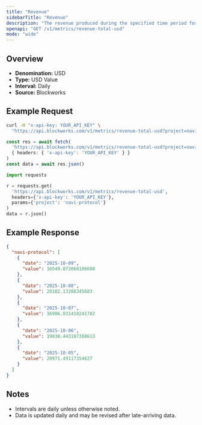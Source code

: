 ```yaml
---
title: "Revenue"
sidebarTitle: "Revenue"
description: "The revenue produced during the specified time period for given project."
openapi: "GET /v1/metrics/revenue-total-usd"
mode: "wide"
---
```


## Overview

- **Denomination:** USD
- **Type:** USD Value
- **Interval:** Daily
- **Source:** Blockworks

## Example Request

<CodeGroup>

```bash cURL
curl -H "x-api-key: YOUR_API_KEY" \
  "https://api.blockworks.com/v1/metrics/revenue-total-usd?project=navi-protocol"
```

```typescript TypeScript
const res = await fetch(
  'https://api.blockworks.com/v1/metrics/revenue-total-usd?project=navi-protocol',
  { headers: { 'x-api-key': 'YOUR_API_KEY' } }
)
const data = await res.json()
```

```python Python
import requests

r = requests.get(
  'https://api.blockworks.com/v1/metrics/revenue-total-usd',
  headers={'x-api-key': 'YOUR_API_KEY'},
  params={'project': 'navi-protocol'}
)
data = r.json()
```

</CodeGroup>

## Example Response

```json
{
  "navi-protocol": [
    {
      "date": "2025-10-09",
      "value": 16549.872068106608
    },
    {
      "date": "2025-10-08",
      "value": 20102.13288345683
    },
    {
      "date": "2025-10-07",
      "value": 16906.031418241782
    },
    {
      "date": "2025-10-06",
      "value": 19038.443187388613
    },
    {
      "date": "2025-10-05",
      "value": 20971.49117354627
    }
  ]
}
```

## Notes
- Intervals are daily unless otherwise noted.
- Data is updated daily and may be revised after late-arriving data.